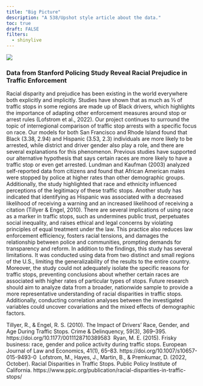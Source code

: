 ```yaml
---
title: "Big Picture"
description: "A 538/Upshot style article about the data."
toc: true
draft: FALSE
filters:
  - shinylive
---
```


![](images/tf.jpg)

### Data from Stanford Policing Study Reveal Racial Prejudice in Traffic Enforcement

Racial disparity and prejudice has been existing in the world everywhere both explicitly and implicitly. Studies have shown that as much as ⅓ of traffic stops in some regions are made up of Black drivers, which highlights the importance of adapting other enforcement measures around stop or arrest rules (Lofstrom et al., 2022). Our project continues to surround the topic of interregional comparison of traffic stop arrests with a specific focus on race. Our models for both San Francisco and Rhode Island found that Black (3.38, 2.94) and Hispanic (3.53, 2.3) individuals are more likely to be arrested, while district and driver gender also play a role, and there are several explanations for this phenomenon. Previous studies have supported our alternative hypothesis that says certain races are more likely to have a traffic stop or even get arrested. Lundman and Kaufman (2003) analyzed self-reported data from citizens and found that African American males were stopped by police at higher rates than other demographic groups. Additionally, the study highlighted that race and ethnicity influenced perceptions of the legitimacy of these traffic stops. Another study has indicated that identifying as Hispanic was associated with a decreased likelihood of receiving a warning and an increased likelihood of receiving a citation (Tillyer & Engel, 2010). There are several implications of using race as a marker in traffic stops, such as undermines public trust, perpetuates social inequality, and raises ethical and legal concerns by violating principles of equal treatment under the law. This practice also reduces law enforcement efficiency, fosters racial tensions, and damages the relationship between police and communities, prompting demands for transparency and reform. In addition to the findings, this study has several limitations. It was conducted using data from two distinct and small regions of the U.S., limiting the generalizability of the results to the entire country. Moreover, the study could not adequately isolate the specific reasons for traffic stops, preventing conclusions about whether certain races are associated with higher rates of particular types of stops. Future research should aim to analyze data from a broader, nationwide sample to provide a more representative understanding of racial disparities in traffic stops. Additionally, conducting correlation analyses between the investigated variables could uncover covariations and the mixed effects of demographic factors.

Tillyer, R., & Engel, R. S. (2010). The Impact of Drivers’ Race, Gender, and Age During Traffic Stops. Crime & Delinquency, 59(3), 369–395. https://doi.org/10.1177/0011128710389583 ‌ Ryan, M. E. (2015). Frisky business: race, gender and police activity during traffic stops. European Journal of Law and Economics, 41(1), 65–83. https://doi.org/10.1007/s10657-015-9493-0 ‌ Lofstrom, M., Hayes, J., Martin, B., & Premkumar, D. (2022, October). Racial Disparities in Traffic Stops. Public Policy Institute of California. https://www.ppic.org/publication/racial-disparities-in-traffic-stops/
